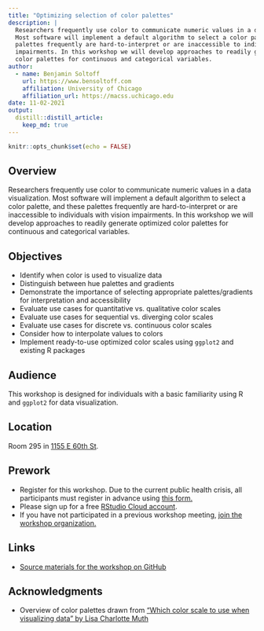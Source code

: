 ```yaml
---
title: "Optimizing selection of color palettes"
description: |
  Researchers frequently use color to communicate numeric values in a data visualization.
  Most software will implement a default algorithm to select a color palette, and these
  palettes frequently are hard-to-interpret or are inaccessible to individuals with vision
  impairments. In this workshop we will develop approaches to readily generate optimized
  color palettes for continuous and categorical variables.
author:
  - name: Benjamin Soltoff
    url: https://www.bensoltoff.com
    affiliation: University of Chicago
    affiliation_url: https://macss.uchicago.edu
date: 11-02-2021
output:
  distill::distill_article:
    keep_md: true
---
```


```r
knitr::opts_chunk$set(echo = FALSE)
```

## Overview

Researchers frequently use color to communicate numeric values in a data visualization. Most software will implement a default algorithm to select a color palette, and these palettes frequently are hard-to-interpret or are inaccessible to individuals with vision impairments. In this workshop we will develop approaches to readily generate optimized color palettes for continuous and categorical variables.

## Objectives

- Identify when color is used to visualize data
- Distinguish between hue palettes and gradients
- Demonstrate the importance of selecting appropriate palettes/gradients for interpretation and accessibility
- Evaluate use cases for quantitative vs. qualitative color scales
- Evaluate use cases for sequential vs. diverging color scales
- Evaluate use cases for discrete vs. continuous color scales
- Consider how to interpolate values to colors
- Implement ready-to-use optimized color scales using `ggplot2` and existing R packages

## Audience

This workshop is designed for individuals with a basic familiarity using R and `ggplot2` for data visualization.

## Location

Room 295 in [1155 E 60th St](https://goo.gl/maps/7n7wDsd9mjnfRBtR8).

## Prework

- Register for this workshop. Due to the current public health crisis, all participants must register in advance using [this form.](https://forms.gle/7JEkgjoiGEnM2MGu5)
- Please sign up for a free [RStudio Cloud account](https://rstudio.cloud).
- If you have not participated in a previous workshop meeting, [join the workshop organization.](https://rstudio.cloud/spaces/177434/join?access_code=cGV7c0V8%2Bpr0kFC5NkOX%2FgxNNhIm3PchWX1CjdBf)

## Links

- [Source materials for the workshop on GitHub](https://github.com/css-skills/choosing-colors)

## Acknowledgments

- Overview of color palettes drawn from ["Which color scale to use when visualizing data" by Lisa Charlotte Muth](https://blog.datawrapper.de/which-color-scale-to-use-in-data-vis/)
